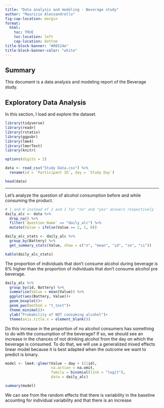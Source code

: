 ```yaml
---
title: "Data analysis and modeling - Beverage study"
author: "Mauricio Alessandrello"
fig-cap-location: margin
format: 
  html:
    toc: TRUE
    toc-location: left
    cap-location: bottom
title-block-banner: "#00524e"
title-block-banner-color: "white"
---
```


## Summary

This document is a data analysis and modeling report of the Beverage study.

## Exploratory Data Analysis

In this section, I load and explore the dataset. 

```r

library(tidyverse)
library(readr)
library(rstatix)
library(ggpubr)
library(lme4)
library(lmerTest)
library(knitr)

options(digits = 2)

data <- read_csv("Study Data.csv") %>% 
  rename(id = `Participant ID`, day = `Study Day`)

head(data)


```
***

Let's analyze the question of alcohol consumption before and while consuming the product.

```r
# 1 and 0 instead of 2 and 1 for "no" and "yes" answers respectively
daily_alc <- data %>% 
  drop_na() %>% 
  filter(`Question Name` == "daily_alc") %>% 
  mutate(Value = ifelse(Value == 2, 1, 0))

daily_alc_stats <- daily_alc %>% 
  group_by(Battery) %>% 
  get_summary_stats(Value, show = c("n", "mean", "sd", "se", "ci"))

kable(daily_alc_stats)


```

The proportion of individuals that don't consume alcohol during beverage is 6% higher than the proportion of individuals that don't consume alcohol pre beverage. 

```r

daily_alc %>% 
  group_by(id, Battery) %>% 
  summarise(Value = mean(Value)) %>% 
  ggplot(aes(Battery, Value))+
  geom_boxplot()+
  geom_pwc(method = "t_test")+
  theme_minimal()+
  ylab("Probability of NOT consuming alcohol")+
  theme(axis.title.x = element_blank())

```

Do this increase in the proportion of no alcohol consumers has something to do with the consumption of the beverage? If so, we should see an increase in the chances of not drinking alcohol from the day on which the beverage is consumed. To do that, we will use a generalized mixed effects linear model because it is best adapted when the outcome we want to predict is binary.

```r


model <- lme4::glmer(Value ~ day + (1|id),
                     na.action = na.omit,
                     family = binomial(link = "logit"),
                     data = daily_alc)

summary(model)
```

We can see from the random effects that there is variability in the baseline acounting for individual variability and that there is an increase  

